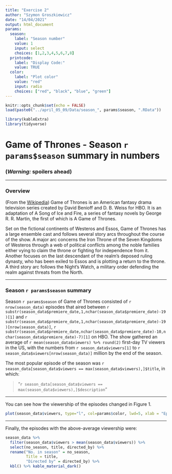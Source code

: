 ---
title: "Exercise 2"
author: "Szymon Groszkiewicz"
date: "14/04/2021"
output: html_document
params:
  season: 
    label: "Season number"
    value: 1
    input: select
    choices: [1,2,3,4,5,6,7,8]
  printcode:
    label: "Display Code:"
    value: TRUE
  color: 
    label: "Plot color"
    value: "red"
    input: radio
    choices: ["red", "black", "blue", "green"]
---

```{r setup, include=FALSE}
knitr::opts_chunk$set(echo = FALSE)
load(paste0("../april_05_09/Data/season_", params$season, ".RData"))
```

```{r, include=F}
library(kableExtra)
library(tidyverse)
```

# Game of Thrones - Season `r params$season` summary in numbers

### __(*Warning:* spoilers ahead)__

***

### Overview

(From the [Wikipedia](https://en.wikipedia.org/wiki/Game_of_Thrones#Premise)) Game of Thrones is an American fantasy drama television series created by David Benioff and D. B. Weiss for HBO. It is an adaptation of A Song of Ice and Fire, a series of fantasy novels by George R. R. Martin, the first of which is A Game of Thrones.

Set on the fictional continents of Westeros and Essos, Game of Thrones has a large ensemble cast and follows several story arcs throughout the course of the show. A major arc concerns the Iron Throne of the Seven Kingdoms of Westeros through a web of political conflicts among the noble families either vying to claim the throne or fighting for independence from it. Another focuses on the last descendant of the realm's deposed ruling dynasty, who has been exiled to Essos and is plotting a return to the throne. A third story arc follows the Night's Watch, a military order defending the realm against threats from the North.

***

### Season `r params$season` summary

Season `r params$season` of Game of Thrones consisted of `r nrow(season_data)` episodes that aired between `r substr(season_data$premiere_date,1,nchar(season_data$premiere_date)-19)[1]` and `r substr(season_data$premiere_date,1,nchar(season_data$premiere_date)-19)[nrow(season_data)]`, `r substr(season_data$premiere_date,nchar(season_data$premiere_date)-10,nchar(season_data$premiere_date)-7)[1]` on HBO. The show gathered an average of `r mean(season_data$viewers) %>% round(2)` first-day TV viewers in the US, with the numbers from `r season_data$viewers[1]` to `r season_data$viewers[nrow(season_data)]` million by the end of the season.

The most popular episode of the season was `r season_data[season_data$viewers == max(season_data$viewers),]$title`, in which:

> "`r season_data[season_data$viewers == max(season_data$viewers),]$description`"

***

You can see how the viewership of the episodes changed in Figure 1.

```{r viewers_plot}
plot(season_data$viewers, type="l", col=params$color, lwd=5, xlab = "Episode number", ylab = "1st day TV viewers in the US (millions)")
```

***

Finally, the episodes with the above-average viewership were:

```{r}
season_data %>%
  filter(season_data$viewers > mean(season_data$viewers)) %>%
  select(no_season, title, directed_by) %>% 
  rename("No. in season" = no_season,
         Title = title,
         "Directed by" = directed_by) %>%
  kbl() %>% kable_material_dark()
```

